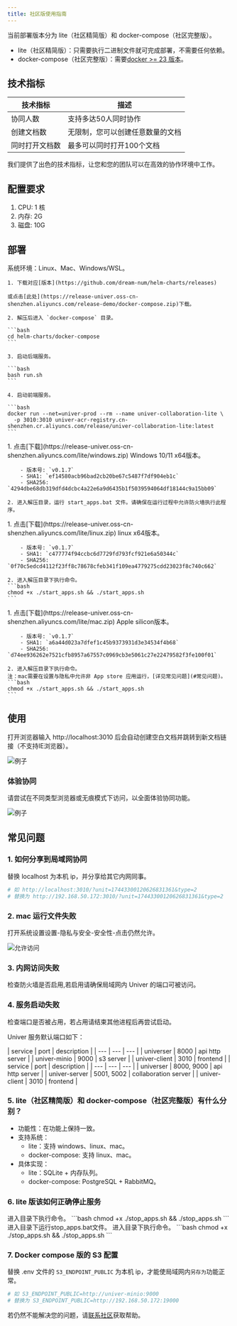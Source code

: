 ```yaml
---
title: 社区版使用指南
---
```



当前部署版本分为 lite（社区精简版）和 docker-compose（社区完整版）。

- lite（社区精简版）：只需要执行二进制文件就可完成部署，不需要任何依赖。
- docker-compose（社区完整版）：需要[docker >= 23 版本](https://docs.docker.com/engine/install/)。

## 技术指标
| 技术指标 | 描述 |
| --- | --- |
| 协同人数 | 支持多达50人同时协作 |
| 创建文档数 | 无限制，您可以创建任意数量的文档 |
| 同时打开文档数 | 最多可以同时打开100个文档 |

我们提供了出色的技术指标，让您和您的团队可以在高效的协作环境中工作。

## 配置要求

1. CPU: 1 核
2. 内存: 2G
3. 磁盘: 10G

## 部署

<Tabs>
  <TabItem label="docker-compose">
    系统环境：Linux、Mac、Windows/WSL。

    1. 下载对应[版本](https://github.com/dream-num/helm-charts/releases)

    或点击[此处](https://release-univer.oss-cn-shenzhen.aliyuncs.com/release-demo/docker-compose.zip)下载。

    2. 解压后进入 `docker-compose` 目录。

    ```bash
    cd helm-charts/docker-compose
    ```

    3. 启动后端服务。

    ```bash
    bash run.sh
    ```

    4. 启动前端服务。

    ```bash
    docker run --net=univer-prod --rm --name univer-collaboration-lite \
      -p 3010:3010 univer-acr-registry.cn-shenzhen.cr.aliyuncs.com/release/univer-collaboration-lite:latest
    ```
  </TabItem>

  <TabItem label="windows-lite">
    1. 点击[下载](https://release-univer.oss-cn-shenzhen.aliyuncs.com/lite/windows.zip) Windows 10/11 x64版本。
      
        - 版本号: `v0.1.7`
        - SHA1: `ef14580acb96bad2cb20be67c5487f7df904eb1c`
        - SHA256: `4294dbe68db319dfd4dcbc4a22e6a9d6435b1f5039594064df18144c9a15bb09`

    2. 进入解压目录，运行 start_apps.bat 文件。请确保在运行过程中允许防火墙执行此程序。
  </TabItem>

  <TabItem label="linux-lite">
    1. 点击[下载](https://release-univer.oss-cn-shenzhen.aliyuncs.com/lite/linux.zip) linux x64版本。

        - 版本号: `v0.1.7`
        - SHA1: `c477774f94ccbc6d7729fd793fcf921e6a50344c`
        - SHA256: `0f70c5edcd4112f23ff8c78678cfeb341f109ea4779275cdd23023f8c740c662`

    2. 进入解压目录下执行命令。
    ```bash
    chmod +x ./start_apps.sh && ./start_apps.sh
    ```
  </TabItem>

  <TabItem label="mac-lite">
    1. 点击[下载](https://release-univer.oss-cn-shenzhen.aliyuncs.com/lite/mac.zip) Apple silicon版本。

        - 版本号: `v0.1.7`
        - SHA1: `a6a44d023a7dfef1c45b9373931d3e34534f4b68`
        - SHA256: `d74ee936262e7521cfb8957a67557c0969cb3e5061c27e22479582f3fe100f01`

    2. 进入解压目录下执行命令。
    注：mac需要在设置与隐私中允许非 App store 应用运行，[详见常见问题](#常见问题)。
    ```bash
    chmod +x ./start_apps.sh && ./start_apps.sh
    ```
  </TabItem>
</Tabs>

## 使用

打开浏览器输入 http://localhost:3010 后会自动创建空白文档并跳转到新文档链接（不支持IE浏览器）。

![例子](./imgs/img1.png)

### 体验协同

请尝试在不同类型浏览器或无痕模式下访问，以全面体验协同功能。

![例子](./imgs/img2.png)


## 常见问题

### 1. 如何分享到局域网协同

替换 localhost 为本机 ip，并分享给其它内网同事。

```bash
# 如 http://localhost:3010/?unit=17443300120626831361&type=2
# 替换为 http://192.168.50.172:3010/?unit=17443300120626831361&type=2
```

### 2. mac 运行文件失败

打开系统设置设置-隐私与安全-安全性-点击仍然允许。

![允许访问](./imgs/mac1.png)

### 3. 内网访问失败

检查防火墙是否启用,若启用请确保局域网内 Univer 的端口可被访问。

### 4. 服务启动失败

检查端口是否被占用，若占用请结束其他进程后再尝试启动。

Univer 服务默认端口如下：

<Tabs>
  <TabItem label="docker-compose">
    | service | port | description |
    | --- | --- | --- |
    | universer | 8000 | api http server |
    | univer-minio | 9000 | s3 server |
    | univer-client | 3010 | frontend |
  </TabItem>
  <TabItem label="lite">
    | service | port | description |
    | --- | --- | --- |
    | universer | 8000, 9000 | api http server |
    | univer-server | 5001, 5002 | collaboration server |
    | univer-client | 3010 | frontend |
  </TabItem>
</Tabs>

### 5. lite（社区精简版）和 docker-compose（社区完整版）有什么分别？

- 功能性：在功能上保持一致。
- 支持系统：
    - lite：支持 windows、linux、mac。
    - docker-compose: 支持 linux、mac。
- 具体实现：
    - lite：SQLite + 内存队列。
    - docker-compose: PostgreSQL + RabbitMQ。

### 6. lite 版该如何正确停止服务

<Tabs>
  <TabItem label="mac-lite">
    进入目录下执行命令。
    ```bash
    chmod +x ./stop_apps.sh && ./stop_apps.sh
    ```
  </TabItem>

  <TabItem label="windows-lite">
    进入目录下运行stop_apps.bat文件。
  </TabItem>

  <TabItem label="linux-lite">
    进入目录下执行命令。
    ```bash
    chmod +x ./stop_apps.sh && ./stop_apps.sh
    ```
  </TabItem>
</Tabs>

### 7. Docker compose 版的 S3 配置

替换 .env 文件的 `S3_ENDPOINT_PUBLIC` 为本机 ip，才能使局域网内`另存为`功能正常。

```bash
# 如 S3_ENDPOINT_PUBLIC=http://univer-minio:9000
# 替换为 S3_ENDPOINT_PUBLIC=http://192.168.50.172:19000
```

若仍然不能解决您的问题，请[联系社区](/zh-cn/guides/introduction#下一步)获取帮助。
